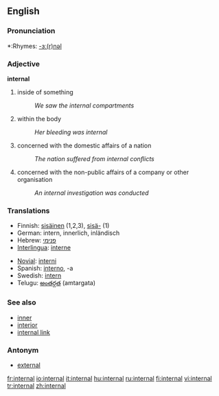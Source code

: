 ==English==

===Pronunciation===
*:Rhymes: [[Rhymes:English:-ɜː(r)nəl|-ɜː(r)nəl]]

===Adjective===
'''internal'''

# inside of something
#:''We saw the internal compartments''
# within the body
#:''Her bleeding was internal''
# concerned with the domestic affairs of a nation
#:''The nation suffered from internal conflicts''
# concerned with the non-public affairs of a company or other organisation
#:''An internal investigation was conducted''

=== Translations ===
{{top}}
*Finnish: [[sisäinen]] (1,2,3), [[sisä-]] (1)
*German: intern, innerlich, inländisch
*Hebrew: [[פנימי]]
*[[Interlingua]]: [[interne]]
{{mid}}
*[[Novial]]: [[interni]]
*Spanish: [[interno]], -a
*Swedish: [[intern]]
*Telugu: [[అంతర్గత]] (amtargata)
{{bottom}}

=== See also ===
*[[inner]]
*[[interior]]
*[[internal link]]

===Antonym===
*[[external]]

[[fr:internal]]
[[io:internal]]
[[it:internal]]
[[hu:internal]]
[[ru:internal]]
[[fi:internal]]
[[vi:internal]]
[[tr:internal]]
[[zh:internal]]